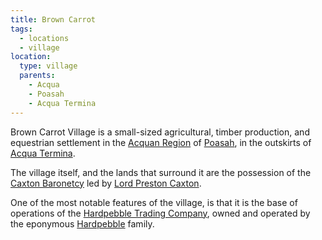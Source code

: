```yaml
---
title: Brown Carrot
tags:
  - locations
  - village
location:
  type: village
  parents:
    - Acqua
    - Poasah
    - Acqua Termina
---
```


Brown Carrot Village is a small-sized agricultural, timber production, and
equestrian settlement in the [Acquan Region](/locations/acqua) of
[Poasah](/locations/poasah), in the outskirts of
[Acqua Termina](/locations/acqua-termina).

The village itself, and the lands that surround it are the possession of the
[Caxton Baronetcy](/families/caxton/) led by
[Lord Preston Caxton](/characters/lord-preston-caxton/).

One of the most notable features of the village, is that it is the base of
operations of the
[Hardpebble Trading Company](/organizations/hardpebble-trading-company/), owned
and operated by the eponymous [Hardpebble](/families/hardpebble/) family.
